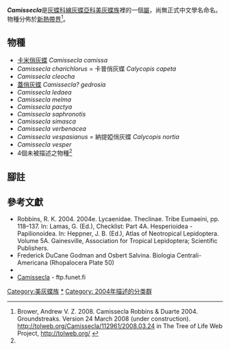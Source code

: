 {{NoteTA|G1=Butterfly}}
{{Italic title}}
{{Automatic Taxobox
| taxon = Camissecla
| authority = Robbins & Duarte, 2004
| type_species = [[卡米俏灰蝶|卡米俏灰蝶]]<br />''Thecla camissa''
| type_species_authority = Hewitson, 1877
| subdivision_ranks = 物種
| subdivision = 共16種，詳閱正文。
| synonyms =
}}

'''''Camissecla'''''是[[灰蝶科|灰蝶科]][[線灰蝶亞科|線灰蝶亞科]][[美灰蝶族|美灰蝶族]]裡的一個[[屬|屬]]，尚無正式中文學名命名。物種分佈於[[新熱帶界|新熱帶界]]<ref name=tol>Brower, Andrew V. Z. 2008. Camissecla Robbins & Duarte 2004. Groundstreaks. Version 24 March 2008 (under construction). http://tolweb.org/Camissecla/112961/2008.03.24 {{Wayback|url=http://tolweb.org/Camissecla/112961/2008.03.24 |date=20160427075419 }} in The Tree of Life Web Project, http://tolweb.org/ {{Wayback|url=http://tolweb.org/ |date=20110515100516 }} {{en}}</ref>。

== 物種 ==
* [[卡米俏灰蝶|卡米俏灰蝶]] ''Camissecla camissa''
* ''Camissecla charichlorus'' = 卡普俏灰蝶 ''Calycopis capeta''
* ''Camissecla cleocha''
* [[蓋俏灰蝶|蓋俏灰蝶]] ''Camissecla? gedrosia''
* ''Camissecla ledaea''
* ''Camissecla melma''
* ''Camissecla pactya''
* ''Camissecla saphronotis''
* ''Camissecla simasca''
* ''Camissecla verbenacea''
* ''Camissecla vespasianus'' = 納提婭俏灰蝶 ''Calycopis nortia''
* ''Camissecla vesper''
* 4個未被描述之物種<ref name=tol/>
<!--
== 圖集 ==
<gallery>
</gallery>
-->
== 腳註 ==
{{reflist}}

== 參考文獻 ==
* Robbins, R. K. 2004. 2004e. Lycaenidae. Theclinae. Tribe Eumaeini, pp. 118–137. In: Lamas, G. (Ed.), Checklist: Part 4A. Hesperioidea - Papilionoidea. In: Heppner, J. B. (Ed.), Atlas of Neotropical Lepidoptera. Volume 5A. Gainesville, Association for Tropical Lepidoptera; Scientific Publishers.
* Frederick DuCane Godman and Osbert Salvina. Biologia Centrali-Americana (Rhopalocera Plate 50)
* {{Cite book | author = 寿建新 周尧 李宇飞 | title = 世界蝴蝶分類名錄 | location = 中國 | publisher = 陝西科學技術出版社 | date = 2006-04-01 | ISBN = 9787536936768 | language= zh-hans }}
* [http://ftp.funet.fi/pub/sci/bio/life/insecta/lepidoptera/ditrysia/papilionoidea/lycaenidae/theclinae/camissecla Camissecla]{{Wayback|url=http://ftp.funet.fi/pub/sci/bio/life/insecta/lepidoptera/ditrysia/papilionoidea/lycaenidae/theclinae/camissecla |date=20160502084058 }} - ftp.funet.fi

{{Commons category|Camissecla}}

{{線灰蝶亞科}}
{{Taxonbar}}
[[Category:美灰蝶族|Category:美灰蝶族]]
[[Category:Camissecla|*]]
[[Category:_2004年描述的分类群|Category: 2004年描述的分类群]]